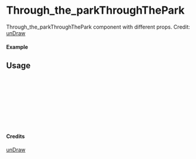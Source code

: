
<Meta of={Through_the_parkThroughThePark} title="unDraw/Through_the_parkThroughThePark" />

# Through_the_parkThroughThePark

Through_the_parkThroughThePark component with different props.
Credit: [unDraw](https://undraw.co/illustrations)

#### Example

<Canvas of={Through_the_parkThroughThePark.Primary} />

## Usage

```ts
import { Through_the_parkThroughThePark } from "yadl-ui";

const Example = () => {
  return (
      <Through_the_parkThroughThePark />
  );
};

export default Example;
```

#### Credits
[unDraw](https://undraw.co/illustrations)

